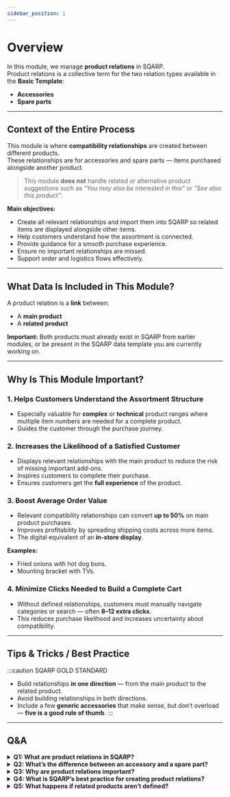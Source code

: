 ```yaml
---
sidebar_position: 1
---
```


# Overview

In this module, we manage **product relations** in SQARP.  
Product relations is a collective term for the two relation types available in the **Basic Template**:  
- **Accessories**  
- **Spare parts**

---

## Context of the Entire Process

This module is where **compatibility relationships** are created between different products.  
These relationships are for accessories and spare parts — items purchased alongside another product.  

> This module **does not** handle related or alternative product suggestions such as *"You may also be interested in this"* or *"See also this product"*.

**Main objectives:**
- Create all relevant relationships and import them into SQARP so related items are displayed alongside other items.
- Help customers understand how the assortment is connected.
- Provide guidance for a smooth purchase experience.
- Ensure no important relationships are missed.
- Support order and logistics flows effectively.

---

## What Data Is Included in This Module?

A product relation is a **link** between:
- A **main product**
- A **related product**

**Important:** Both products must already exist in SQARP from earlier modules, or be present in the SQARP data template you are currently working on.

---

## Why Is This Module Important?

### 1. Helps Customers Understand the Assortment Structure
- Especially valuable for **complex** or **technical** product ranges where multiple item numbers are needed for a complete product.
- Guides the customer through the purchase journey.

### 2. Increases the Likelihood of a Satisfied Customer
- Displays relevant relationships with the main product to reduce the risk of missing important add-ons.
- Inspires customers to complete their purchase.
- Ensures customers get the **full experience** of the product.

### 3. Boost Average Order Value
- Relevant compatibility relationships can convert **up to 50%** on main product purchases.
- Improves profitability by spreading shipping costs across more items.
- The digital equivalent of an **in-store display**.

**Examples:**
- Fried onions with hot dog buns.
- Mounting bracket with TVs.

### 4. Minimize Clicks Needed to Build a Complete Cart
- Without defined relationships, customers must manually navigate categories or search — often **8–12 extra clicks**.
- This reduces purchase likelihood and increases uncertainty about compatibility.

---

## Tips & Tricks / Best Practice

:::caution SQARP GOLD STANDARD
- Build relationships **in one direction** — from the main product to the related product.
- Avoid building relationships in both directions.
- Include a few **generic accessories** that make sense, but don’t overload — **five is a good rule of thumb**.
:::

---

## Q&A

<details>
  <summary><strong>Q1: What are product relations in SQARP?</strong></summary>
<div>
<p>Links between a main product and a related product (accessory or spare part) to guide customers in completing purchases or finding replacements.</p>
</div>
</details>

<details>
  <summary><strong>Q2: What’s the difference between an accessory and a spare part?</strong></summary>
<div>
<ul>
<li><strong>Accessory:</strong> Complementary standalone item bought with the main product (e.g., TV mounting bracket).</li>
<li><strong>Spare part:</strong> Replacement component for an existing product (e.g., bicycle chain).</li>
</ul>
</div>
</details>

<details>
  <summary><strong>Q3: Why are product relations important?</strong></summary>
<div>
<ul>
<li>Improve customer guidance.</li>
<li>Reduce missed add-ons.</li>
<li>Increase purchase satisfaction and conversion rates.</li>
<li>Can raise average order value by <strong>up to 50%</strong>.</li>
</ul>
</div>
</details>

<details>
  <summary><strong>Q4: What is SQARP’s best practice for creating product relations?</strong></summary>
<div>
<ul>
<li>Build relationships <strong>one way</strong> — from main product to related product.</li>
<li>Limit generic accessories to around <strong>five</strong>.</li>
</ul>
<p><strong>Example:</strong></p>
<ul>
<li>Electric Drill → Spare Battery</li>
<li>Electric Drill → Carrying Case</li>
<li>Electric Drill → Drill Bit Set</li>
</ul>
</div>
</details>

<details>
  <summary><strong>Q5: What happens if related products aren’t defined?</strong></summary>
<div>
<p>Customers must search manually, which typically takes <strong>8–12</strong> extra clicks, reducing purchase likelihood and increasing uncertainty about compatibility.</p>
</div>
</details>
